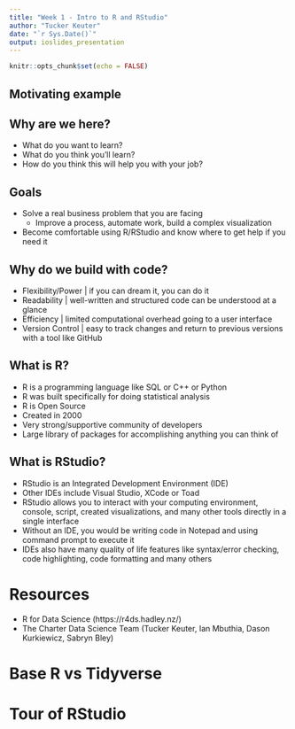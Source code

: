 ```yaml
---
title: "Week 1 - Intro to R and RStudio"
author: "Tucker Keuter"
date: "`r Sys.Date()`"
output: ioslides_presentation
---
```


```r
knitr::opts_chunk$set(echo = FALSE)
```

## Motivating example

## Why are we here?
- What do you want to learn?
- What do you think you'll learn?
- How do you think this will help you with your job?

## Goals
- Solve a real business problem that you are facing
    - Improve a process, automate work, build a complex visualization
- Become comfortable using R/RStudio and know where to get help if you need it

## Why do we build with code?
- Flexibility/Power | if you can dream it, you can do it
- Readability | well-written and structured code can be understood at a glance
- Efficiency | limited computational overhead going to a user interface
- Version Control | easy to track changes and return to previous versions with a tool like GitHub


## What is R?
- R is a programming language like SQL or C++ or Python
- R was built specifically for doing statistical analysis
- R is Open Source
- Created in 2000
- Very strong/supportive community of developers
- Large library of packages for accomplishing anything you can think of 

## What is RStudio?
- RStudio is an Integrated Development Environment (IDE)
- Other IDEs include Visual Studio, XCode or Toad
- RStudio allows you to interact with your computing environment, console, script, created visualizations, and many other tools directly in a single interface
- Without an IDE, you would be writing code in Notepad and using command prompt to execute it
- IDEs also have many quality of life features like syntax/error checking, code highlighting, code formatting and many others

# Resources
- R for Data Science (https://r4ds.hadley.nz/)
- The Charter Data Science Team (Tucker Keuter, Ian Mbuthia, Dason Kurkiewicz, Sabryn Bley)


# Base R vs Tidyverse



# Tour of RStudio



